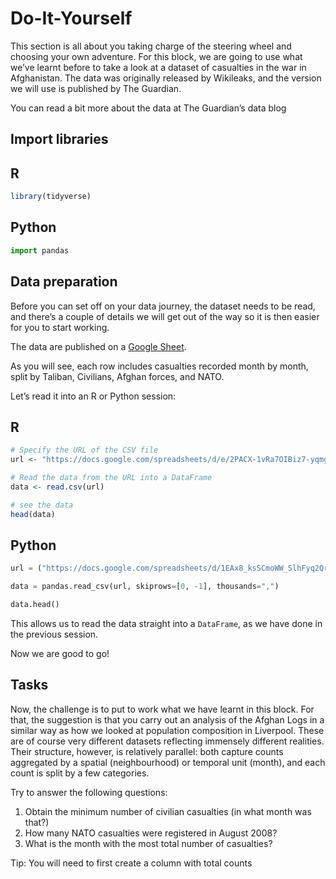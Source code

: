 # Do-It-Yourself {#sec-open-science-DIY .unnumbered}

This section is all about you taking charge of the steering wheel and choosing your own adventure. For this block, we are going to use what we've learnt before to take a look at a dataset of casualties in the war in Afghanistan. The data was originally released by Wikileaks, and the version we will use is published by The Guardian.

You can read a bit more about the data at The Guardian's data blog

## Import libraries

::: {.panel-tabset group="language"}

## R

```r
library(tidyverse)
```

## Python

```python
import pandas
```
:::

## Data preparation

Before you can set off on your data journey, the dataset needs to be read, and there's a couple of details we will get out of the way so it is then easier for you to start working.

The data are published on a [Google Sheet](https://docs.google.com/spreadsheets/d/1EAx8_ksSCmoWW_SlhFyq2QrRn0FNNhcg1TtDFJzZRgc/edit?hl=en#gid=1).

As you will see, each row includes casualties recorded month by month, split by Taliban, Civilians, Afghan forces, and NATO.

Let's read it into an R or Python session:

::: {.panel-tabset group="language"}
## R

```r
# Specify the URL of the CSV file
url <- "https://docs.google.com/spreadsheets/d/e/2PACX-1vRa7OIBiz7-yqmgwUEn4V5Wm1TO8rGow_wQVS1PWp--UTCAKqNUhtifECO5ZR9XrMd6Ddq9NxQwf1ll/pub?gid=0&single=true&output=csv"

# Read the data from the URL into a DataFrame
data <- read.csv(url)

# see the data
head(data)
```

## Python

```python
url = ("https://docs.google.com/spreadsheets/d/1EAx8_ksSCmoWW_SlhFyq2QrRn0FNNhcg1TtDFJzZRgc/export?format=csv&gid=1")

data = pandas.read_csv(url, skiprows=[0, -1], thousands=",")

data.head()
```
:::

This allows us to read the data straight into a `DataFrame`, as we have done in the previous session.

Now we are good to go!

## Tasks

Now, the challenge is to put to work what we have learnt in this block. For that, the suggestion is that you carry out an analysis of the Afghan Logs in a similar way as how we looked at population composition in Liverpool. These are of course very different datasets reflecting immensely different realities. Their structure, however, is relatively parallel: both capture counts aggregated by a spatial (neighbourhood) or temporal unit (month), and each count is split by a few categories.

Try to answer the following questions:

1.  Obtain the minimum number of civilian casualties (in what month was that?)
2.  How many NATO casualties were registered in August 2008?
3.  What is the month with the most total number of casualties?

Tip: You will need to first create a column with total counts
